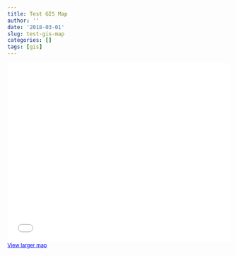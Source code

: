 ```yaml
---
title: Test GIS Map
author: ''
date: '2018-03-01'
slug: test-gis-map
categories: []
tags: [gis]
---
```


<style>.embed-container {position: relative; padding-bottom: 80%; height: 0; max-width: 100%;} .embed-container iframe, .embed-container object, .embed-container iframe{position: absolute; top: 0; left: 0; width: 100%; height: 100%;} small{position: absolute; z-index: 40; bottom: 0; margin-bottom: -15px;}</style><div class="embed-container"><small><a href="//tamu.maps.arcgis.com/apps/Embed/index.html?webmap=7b1b52f163db417c9c27698efac0b33c&amp;extent=-95.4373,29.2945,-94.4231,29.8821&zoom=true&scale=true&disable_scroll=true&theme=light" style="color:#0000FF;text-align:left" target="_blank">View larger map</a></small><br><iframe width="500" height="400" frameborder="0" scrolling="no" marginheight="0" marginwidth="0" title="Practice map" src="//tamu.maps.arcgis.com/apps/Embed/index.html?webmap=7b1b52f163db417c9c27698efac0b33c&amp;extent=-95.4373,29.2945,-94.4231,29.8821&zoom=true&previewImage=false&scale=true&disable_scroll=true&theme=light"></iframe></div>